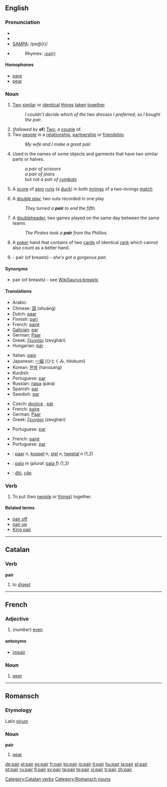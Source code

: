 ==English==

===Pronunciation===
*{{AHD|pâr}}
*{{IPA|/peə(r)/}}
*[[w:SAMPA|SAMPA]]: /pe@(r)/
*{{audio|en-us-pair.ogg|Audio (US)}}
*:Rhymes: [[Rhymes:English:-ɛə(r)|-ɛə(r)]]

====Homophones====
*[[pare]]
*[[pear]]

===Noun===
{{en-noun}}

# [[Two]] [[similar]] or [[identical]] [[thing]]s [[taken]] [[together]].
#:''I couldn't decide which of the two dresses I preferred, so I bought the pair.''
# (''followed by'' '''of''') [[Two]]; a [[couple]] of.
# Two [[people]] in a [[relationship]], [[partnership]] or [[friendship]].
#:''My wife and I make a great pair.''
# Used in the names of some objects and garments that have two similar parts or halves.
#:''a pair of scissors''
#:''a pair of jeans''
#: but not ''a pair of [[cymbals]]''
# {{cricket}} A [[score]] of [[zero]] [[run]]s (a [[duck]]) in both [[innings]] of a two-innings [[match]]
# {{baseball}} A [[double play]], two outs recorded in one play
#: ''They turned a '''pair''' to end the fifth.''
# {{baseball}} A [[doubleheader]], two games played on the same day between the same teams
#: ''The Pirates took a '''pair''' from the Phillies.''
# {{poker}} A [[poker]] hand that contains of two [[card]]s of identical [[rank]] which cannot also count as a better hand.
# {{slang}} - pair (of breasts) - ''she's got a gorgeous pair.''

====Synonyms====
*pair (of breasts) - see [[WikiSaurus:breasts]]

====Translations====
{{trans-top|two similar or identical things}}
*Arabic: {{Arab|[[زوج]]}} {{IPAchar|(zauj)}} {{m}}
*Chinese: [[双]] (shuāng)
*Dutch: [[paar]] {{n}}
*Finnish: [[pari]]
*French: [[paire]] {{f}}
*[[Galician]]: [[par]] {{m}}
*German: [[Paar]] {{n}}
*Greek: [[ζευγάρι]] (zevghári) {{n}}
*Hungarian: [[pár]]
{{trans-mid}}
*Italian: [[paio]] {{m}}
*Japanese: [[一組]] (ひとくみ, hitokumi)
*Korean: [[한쌍]] (hanssang)
*Kurdish: {{KUchar|[[جووت]]}}
*Portuguese: [[par#Portuguese|par]] {{m}}
*Russian: [[пара]] (pára) {{f}}
*Spanish: [[par#Spanish|par]] {{m}}
*Swedish: [[par#Swedish|par]] {{n}}
{{trans-bottom}}

{{trans-top|two people}}
*Czech: [[dvojice]] {{f}}, [[pár]] {{m}}
*French: [[paire]] {{f}}
*German: [[Paar]] {{n}}
*Greek: [[ζευγάρι]] (zevghári) {{n}}
{{trans-mid}}
*Portuguese: [[par#Portuguese|par]] {{m}}
{{trans-bottom}}

{{trans-top|used in the names of some objects}}
*French: [[paire]] {{f}}
*Portuguese: [[par]] {{m}}
{{trans-mid}}
{{trans-bottom}}

{{checktrans}}
*{{ttbc|Dutch}}: [[paar]] ''n'', [[koppel]] ''n'', [[stel]] ''n'', [[tweetal]] ''n'' (1,2)
*{{ttbc|Italian}}: [[paio]] ''m'' (''plural'': [[paia]] ''f'') (1,2)
*{{ttbc|Vietnamese}}: [[đôi]], [[cặp]]

===Verb===
{{en-verb}}

# {{transitive}} To put (two [[people]] or [[things]]) together.
<!-- this is "pair off": # To find a partner for. -->
<!-- this is "pair off": # To separate a [[group]] into sets of two.-->

====Related terms====
*[[pair off]]
*[[pair up]]
*[[King pair]]

----

==Catalan==

===Verb===
'''pair'''

# to [[digest]]

[[Category:Catalan verbs]]

----

==French==

===Adjective===
{{fr-adj}}

# (''number'') [[even]]

====antonyms====
*[[impair]]
===Noun===
{{fr-noun}}

# [[peer]]

----

==Romansch==

===Etymology===
Latin [[pirum]]

===Noun===
'''pair'''

# [[pear]]

[[Category:Romansch nouns]]

[[de:pair]]
[[el:pair]]
[[es:pair]]
[[fr:pair]]
[[ko:pair]]
[[io:pair]]
[[it:pair]]
[[hu:pair]]
[[ja:pair]]
[[pl:pair]]
[[pt:pair]]
[[ru:pair]]
[[fi:pair]]
[[sv:pair]]
[[ta:pair]]
[[te:pair]]
[[vi:pair]]
[[tr:pair]]
[[zh:pair]]